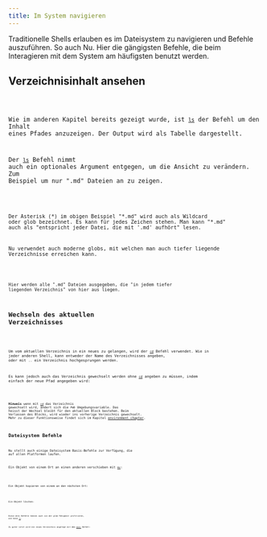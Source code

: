 ```yaml
---
title: Im System navigieren
---
```



Traditionelle Shells erlauben es im Dateisystem zu navigieren und Befehle auszuführen. So auch Nu. Hier die gängigsten Befehle, die beim Interagieren mit dem System am häufigsten benutzt werden.

## Verzeichnisinhalt ansehen

<Code code={lsExample} lang="nu" />

Wie im anderen Kapitel bereits gezeigt wurde, ist [`ls`](/commands/docs/ls.md) der Befehl um den Inhalt eines Pfades anzuzeigen. Der Output wird als Tabelle dargestellt.

Der [`ls`](/commands/docs/ls.md) Befehl nimmt auch ein optionales Argument entgegen, um die Ansicht zu verändern. Zum Beispiel um nur ".md" Dateien an zu zeigen.

<Code code={lsShallowGlobExample} lang="nu">

Der Asterisk (\*) im obigen Beispiel "\*.md" wird auch als Wildcard oder glob bezeichnet. Es kann für jedes Zeichen stehen. Man kann "\*.md" auch als "entspricht jeder Datei, die mit '.md' aufhört" lesen.

Nu verwendet auch moderne globs, mit welchen man auch tiefer liegende Verzeichnisse erreichen kann.

<Code code={lsDeepGlobExample} lang="nu">

Hier werden alle ".md" Dateien ausgegeben, die "in jedem tiefer liegenden Verzeichnis" von hier aus liegen.

## Wechseln des aktuellen Verzeichnisses

<Code code={cdExample} lang="nu" />

Um vom aktuellen Verzeichnis in ein neues zu gelangen, wird der [`cd`](/commands/docs/cd.md) Befehl verwendet. Wie in jeder anderen Shell, kann entweder der Name des Verzeichnisses angeben, oder mit `..` ein Verzeichnis hochgesprungen werden.

Es kann jedoch auch das Verzeichnis gewechselt werden ohne [`cd`](/commands/docs/cd.md) angeben zu müssen, indem einfach der neue Pfad angegeben wird:

<Code code={cdWithoutCommandExample} lang="nu" />

**Hinweis** wenn mit [`cd`](/commands/docs/cd.md) das Verzeichnis gewechselt wird, ändert sich die `PWD` Umgebungsvariable. Das heisst der Wechsel bleibt für den aktuellen Block bestehen. Beim Verlassen des Blocks, wird wieder ins vorherige Verzeichnis gewechselt.
Mehr zu dieser Funktionsweise findet sich im Kapitel [environment chapter](./environment.md).

## Dateisystem Befehle

Nu stellt auch einige Dateisystem Basis-Befehle zur Verfügung, die auf allen Platformen laufen.

Ein Objekt von einem Ort an einen anderen verschieben mit [`mv`](/commands/docs/mv.md):

<Code code={mvExample} lang="nu" />

Ein Objekt kopieren von einem an den nächsten Ort:

<Code code={cpExample} lang="nu" />

Ein Objekt löschen:

<Code code={rmExample} lang="nu" />

Diese drei Befehle können auch von der glob Fähigkeit profitieren, wie beim [`ls`](/commands/docs/ls.md).

Zu guter Letzt wird ein neues Verzeichnis angelegt mit dem [`mkdir`](/commands/docs/mkdir.md) Befehl:

<Code code={mkdirExample} lang="nu" />

